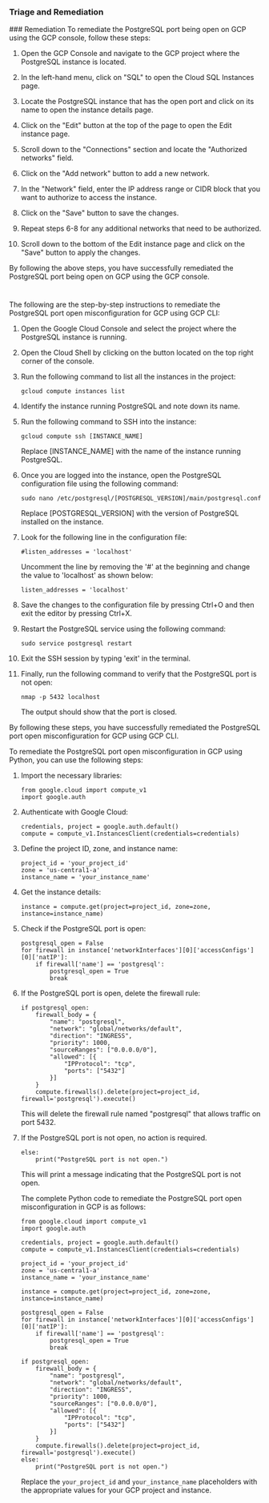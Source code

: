
### Triage and Remediation
<Tabs>
<Tab title='Remediation'>
### Remediation

<AccordionGroup>
<Accordion title='Using Console' defaultOpen='true'>
To remediate the PostgreSQL port being open on GCP using the GCP console, follow these steps:

1. Open the GCP Console and navigate to the GCP project where the PostgreSQL instance is located.

2. In the left-hand menu, click on "SQL" to open the Cloud SQL Instances page.

3. Locate the PostgreSQL instance that has the open port and click on its name to open the instance details page.

4. Click on the "Edit" button at the top of the page to open the Edit instance page.

5. Scroll down to the "Connections" section and locate the "Authorized networks" field.

6. Click on the "Add network" button to add a new network.

7. In the "Network" field, enter the IP address range or CIDR block that you want to authorize to access the instance.

8. Click on the "Save" button to save the changes.

9. Repeat steps 6-8 for any additional networks that need to be authorized.

10. Scroll down to the bottom of the Edit instance page and click on the "Save" button to apply the changes.

By following the above steps, you have successfully remediated the PostgreSQL port being open on GCP using the GCP console.

#
</Accordion>

<Accordion title='Using CLI'>
The following are the step-by-step instructions to remediate the PostgreSQL port open misconfiguration for GCP using GCP CLI:

1. Open the Google Cloud Console and select the project where the PostgreSQL instance is running.

2. Open the Cloud Shell by clicking on the button located on the top right corner of the console.

3. Run the following command to list all the instances in the project:

   ```
   gcloud compute instances list
   ```

4. Identify the instance running PostgreSQL and note down its name.

5. Run the following command to SSH into the instance:

   ```
   gcloud compute ssh [INSTANCE_NAME]
   ```

   Replace [INSTANCE_NAME] with the name of the instance running PostgreSQL.

6. Once you are logged into the instance, open the PostgreSQL configuration file using the following command:

   ```
   sudo nano /etc/postgresql/[POSTGRESQL_VERSION]/main/postgresql.conf
   ```

   Replace [POSTGRESQL_VERSION] with the version of PostgreSQL installed on the instance.

7. Look for the following line in the configuration file:

   ```
   #listen_addresses = 'localhost'
   ```

   Uncomment the line by removing the '#' at the beginning and change the value to 'localhost' as shown below:

   ```
   listen_addresses = 'localhost'
   ```

8. Save the changes to the configuration file by pressing Ctrl+O and then exit the editor by pressing Ctrl+X.

9. Restart the PostgreSQL service using the following command:

   ```
   sudo service postgresql restart
   ```

10. Exit the SSH session by typing 'exit' in the terminal.

11. Finally, run the following command to verify that the PostgreSQL port is not open:

    ```
    nmap -p 5432 localhost
    ```

    The output should show that the port is closed.

By following these steps, you have successfully remediated the PostgreSQL port open misconfiguration for GCP using GCP CLI.
</Accordion>

<Accordion title='Using Python'>
To remediate the PostgreSQL port open misconfiguration in GCP using Python, you can use the following steps:

1. Import the necessary libraries:

   ```
   from google.cloud import compute_v1
   import google.auth
   ```

2. Authenticate with Google Cloud:

   ```
   credentials, project = google.auth.default()
   compute = compute_v1.InstancesClient(credentials=credentials)
   ```

3. Define the project ID, zone, and instance name:

   ```
   project_id = 'your_project_id'
   zone = 'us-central1-a'
   instance_name = 'your_instance_name'
   ```

4. Get the instance details:

   ```
   instance = compute.get(project=project_id, zone=zone, instance=instance_name)
   ```

5. Check if the PostgreSQL port is open:

   ```
   postgresql_open = False
   for firewall in instance['networkInterfaces'][0]['accessConfigs'][0]['natIP']:
       if firewall['name'] == 'postgresql':
           postgresql_open = True
           break
   ```

6. If the PostgreSQL port is open, delete the firewall rule:

   ```
   if postgresql_open:
       firewall_body = {
           "name": "postgresql",
           "network": "global/networks/default",
           "direction": "INGRESS",
           "priority": 1000,
           "sourceRanges": ["0.0.0.0/0"],
           "allowed": [{
               "IPProtocol": "tcp",
               "ports": ["5432"]
           }]
       }
       compute.firewalls().delete(project=project_id, firewall='postgresql').execute()
   ```

   This will delete the firewall rule named "postgresql" that allows traffic on port 5432.

7. If the PostgreSQL port is not open, no action is required.

   ```
   else:
       print("PostgreSQL port is not open.")
   ```

   This will print a message indicating that the PostgreSQL port is not open.

   The complete Python code to remediate the PostgreSQL port open misconfiguration in GCP is as follows:

   ```
   from google.cloud import compute_v1
   import google.auth

   credentials, project = google.auth.default()
   compute = compute_v1.InstancesClient(credentials=credentials)

   project_id = 'your_project_id'
   zone = 'us-central1-a'
   instance_name = 'your_instance_name'

   instance = compute.get(project=project_id, zone=zone, instance=instance_name)

   postgresql_open = False
   for firewall in instance['networkInterfaces'][0]['accessConfigs'][0]['natIP']:
       if firewall['name'] == 'postgresql':
           postgresql_open = True
           break

   if postgresql_open:
       firewall_body = {
           "name": "postgresql",
           "network": "global/networks/default",
           "direction": "INGRESS",
           "priority": 1000,
           "sourceRanges": ["0.0.0.0/0"],
           "allowed": [{
               "IPProtocol": "tcp",
               "ports": ["5432"]
           }]
       }
       compute.firewalls().delete(project=project_id, firewall='postgresql').execute()
   else:
       print("PostgreSQL port is not open.")
   ``` 

   Replace the `your_project_id` and `your_instance_name` placeholders with the appropriate values for your GCP project and instance.
</Accordion>

</AccordionGroup>
</Tab>
</Tabs>

